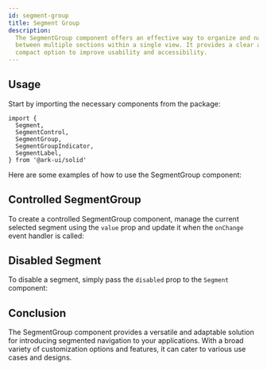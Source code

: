 ```yaml
---
id: segment-group
title: Segment Group
description:
  The SegmentGroup component offers an effective way to organize and navigate
  between multiple sections within a single view. It provides a clear and
  compact option to improve usability and accessibility.
---
```



<Playground />

## Usage

Start by importing the necessary components from the package:

```tsx
import {
  Segment,
  SegmentControl,
  SegmentGroup,
  SegmentGroupIndicator,
  SegmentLabel,
} from '@ark-ui/solid'
```

Here are some examples of how to use the SegmentGroup component:

<Story id="Basic" />

## Controlled SegmentGroup

To create a controlled SegmentGroup component, manage the current selected
segment using the `value` prop and update it when the `onChange` event handler
is called:

<Story id="Controlled" />

## Disabled Segment

To disable a segment, simply pass the `disabled` prop to the `Segment`
component:

<Story id="Disabled" />

## Conclusion

The SegmentGroup component provides a versatile and adaptable solution for
introducing segmented navigation to your applications. With a broad variety of
customization options and features, it can cater to various use cases and
designs.

